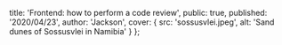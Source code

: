 
  title: 'Frontend: how to perform a code review',
  public: true,
  published: '2020/04/23',
  author: 'Jackson',
  cover: {
    src: 'sossusvlei.jpeg',
    alt: 'Sand dunes of Sossusvlei in Namibia'
  }
};


>
